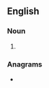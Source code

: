 ==English==

===Noun===
{{head|en|noun plural form}}

# {{plural of|allergist|lang=en}}

===Anagrams===
* {{anagrams|en|a=aegillrsst|gallerists}}